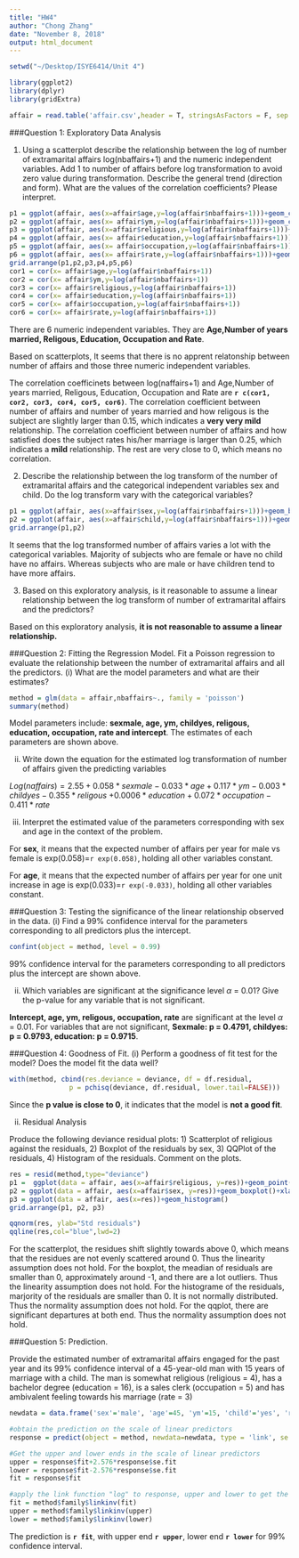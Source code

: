 ```yaml
---
title: "HW4"
author: "Chong Zhang"
date: "November 8, 2018"
output: html_document
---
```


```r
setwd("~/Desktop/ISYE6414/Unit 4")

library(ggplot2)
library(dplyr)
library(gridExtra)

affair = read.table('affair.csv',header = T, stringsAsFactors = F, sep = ',')%>%tbl_df()

```

###Question 1: Exploratory Data Analysis

1. Using a scatterplot describe the relationship between the log of number of extramarital affairs log(nbaffairs+1) and the numeric independent variables. Add 1 to number of affairs before log transformation to avoid zero value during transformation. Describe the general trend (direction and form). What are the values of the correlation coefficients? Please interpret.


```r
p1 = ggplot(affair, aes(x=affair$age,y=log(affair$nbaffairs+1)))+geom_count()+xlab('Age')+ylab('log(affairs)')+scale_y_continuous(limits = c(-0.5, 3))
p2 = ggplot(affair, aes(x= affair$ym,y=log(affair$nbaffairs+1)))+geom_count()+xlab('Number of years married')+ylab('log(affairs)')+scale_y_continuous(limits = c(-0.5, 3))
p3 = ggplot(affair, aes(x=affair$religious,y=log(affair$nbaffairs+1)))+geom_count()+xlab('how religious is the subject ')+ylab('log(affairs)')+scale_y_continuous(limits = c(-0.5, 3))
p4 = ggplot(affair, aes(x= affair$education,y=log(affair$nbaffairs+1)))+geom_count()+xlab('Number of years the subject has received full time education')+ylab('log(affairs)')+scale_y_continuous(limits = c(-0.5, 3))
p5 = ggplot(affair, aes(x= affair$occupation,y=log(affair$nbaffairs+1)))+geom_count()+xlab('how prestigious is the subject’s occupation')+ylab('log(affairs)')+scale_y_continuous(limits = c(-0.5, 3))
p6 = ggplot(affair, aes(x= affair$rate,y=log(affair$nbaffairs+1)))+geom_count()+xlab('how satisfied does the subject rates his/her marriage')+ylab('log(affairs)')+scale_y_continuous(limits = c(-0.5, 3))
grid.arrange(p1,p2,p3,p4,p5,p6)
cor1 = cor(x= affair$age,y=log(affair$nbaffairs+1))
cor2 = cor(x= affair$ym,y=log(affair$nbaffairs+1))
cor3 = cor(x= affair$religious,y=log(affair$nbaffairs+1))
cor4 = cor(x= affair$education,y=log(affair$nbaffairs+1))
cor5 = cor(x= affair$occupation,y=log(affair$nbaffairs+1))
cor6 = cor(x= affair$rate,y=log(affair$nbaffairs+1))
```

There are 6 numeric independent variables. They are **Age,Number of years married, Religous, Education, Occupation and Rate**.

Based on scatterplots, It seems that there is no apprent relatonship between number of affairs and those three numeric independent variables.

The correlation coefficinets between log(naffairs+1) and Age,Number of years married, Religous, Education, Occupation and Rate are **```r c(cor1, cor2, cor3, cor4, cor5, cor6)```**. The correlation coefficient between number of affairs and number of years married and how religous is the subject are slightly larger than 0.15, which indicates a **very very mild** relationship. The correlation coefficient between number of affairs and how satisfied does the subject rates his/her marriage is larger than 0.25, which indicates a **mild** relationship. The rest are very close to 0, which means no correlation.

2. Describe the relationship between the log transform of the number of extramarital affairs and the categorical independent variables sex and child. Do the log transform vary with the categorical variables?
```r
p1 = ggplot(affair, aes(x=affair$sex,y=log(affair$nbaffairs+1)))+geom_boxplot()+xlab('Sex')+ylab('number of affairs')
p2 = ggplot(affair, aes(x=affair$child,y=log(affair$nbaffairs+1)))+geom_boxplot()+xlab('Child')+ylab('number of affairs')
grid.arrange(p1,p2)

```

It seems that the log transformed number of affairs varies a lot with the categorical variables. Majority of subjects who are female or have no child have no affairs. Whereas subjects who are male or have children tend to have more affairs.

3. Based on this exploratory analysis, is it reasonable to assume a linear relationship between the log transform of number of extramarital affairs and the predictors?

Based on this exploratory analysis, **it is not reasonable to assume a linear relationship.**

###Question 2: Fitting the Regression Model.
Fit a Poisson regression to evaluate the relationship between the number of extramarital affairs and all the predictors.
(i) What are the model parameters and what are their estimates?

```r
method = glm(data = affair,nbaffairs~., family = 'poisson')
summary(method)
```

Model parameters include: **sexmale, age, ym, childyes, religous, education, occupation, rate and intercept**. The estimates of each parameters are shown above.

(ii) Write down the equation for the estimated log transformation of number of affairs given the predicting variables

$Log(naffairs) = 2.55+0.058*sexmale-0.033*age+0.117*ym-0.003*childyes-0.355*religous$
$+0.0006*education+0.072*occupation-0.411*rate$

(iii) Interpret the estimated value of the parameters corresponding with sex and age in the context of the problem.

For **sex**, it means that the expected number of affairs per year for male vs female is exp(0.058)=```r exp(0.058)```, holding all other variables  constant.

For **age**, it means that the expected number of affairs per year for one unit increase in age is exp(0.033)=```r exp(-0.033)```, holding all other variables constant.

###Question 3: Testing the significance of the linear relationship observed in the data.
(i) Find a 99% confidence interval for the parameters corresponding to all predictors plus the intercept.

```r
confint(object = method, level = 0.99)
```

99% confidence interval for the parameters corresponding to all predictors plus the intercept are shown above.

(ii) Which variables are significant at the significance level $\alpha$ = 0.01? Give the p-value for any variable that is not significant.

**Intercept, age, ym, religous, occupation, rate** are significant at the level  $\alpha$ = 0.01.
For variables that are not significant, **Sexmale: p = 0.4791, childyes: p = 0.9793, education: p = 0.9715**.

###Question 4: Goodness of Fit.
(i) Perform a goodness of fit test for the model? Does the model fit the data well?
```r
with(method, cbind(res.deviance = deviance, df = df.residual,
               p = pchisq(deviance, df.residual, lower.tail=FALSE)))

```

Since the **p value is close to 0**, it indicates that the model is **not a good fit**.

(ii) Residual Analysis

Produce the following deviance residual plots: 1) Scatterplot of religious against the residuals, 2) Boxplot of the residuals by sex, 3) QQPlot of the residuals, 4) Histogram of the residuals. Comment on the plots.
```r
res = resid(method,type="deviance")
p1 =  ggplot(data = affair, aes(x=affair$religious, y=res))+geom_point(shape =1)+xlab('Religous')+geom_hline(yintercept=0,color ='red')
p2 = ggplot(data = affair, aes(x=affair$sex, y=res))+geom_boxplot()+xlab('Sex')
p3 = ggplot(data = affair, aes(x=res))+geom_histogram()
grid.arrange(p1, p2, p3)

qqnorm(res, ylab="Std residuals")
qqline(res,col="blue",lwd=2)

```

For the scatterplot, the residues shift slightly towards above 0, which means that the residues are not evenly scattered around 0. Thus the linearity assumption does not hold.
For the boxplot, the meadian of residuals are smaller than 0, approximately around -1, and there are a lot outliers. Thus the linearity assumption does not hold.
For the histograme of the residuals, marjority of the residuals are smaller than 0. It is not normally distributed. Thus the normality assumption does not hold.
For the qqplot, there are significant departures at both end. Thus the normality assumption does not hold.

###Question 5: Prediction.

Provide the estimated number of extramarital affairs engaged for the past year and its 99% confidence interval of a 45-year-old man with 15 years of marriage with a child. The man is somewhat religious (religious = 4), has a bachelor degree (education = 16), is a sales clerk (occupation = 5) and has ambivalent feeling towards his marriage (rate = 3) 

```r
newdata = data.frame('sex'='male', 'age'=45, 'ym'=15, 'child'='yes', 'religious'=4, 'education'=16, 'occupation'=5,'rate'=3)

#obtain the prediction on the scale of linear predictors
response = predict(object = method, newdata=newdata, type = 'link', se.fit = T)

#Get the upper and lower ends in the scale of linear predictors
upper = response$fit+2.576*response$se.fit
lower = response$fit-2.576*response$se.fit
fit = response$fit

#apply the link function "log" to response, upper and lower to get the results in the scale of response
fit = method$family$linkinv(fit)
upper = method$family$linkinv(upper)
lower = method$family$linkinv(lower)
```

The prediction is **```r fit```**, with upper end **```r upper```**, lower end **```r lower```** for 99% confidence interval.